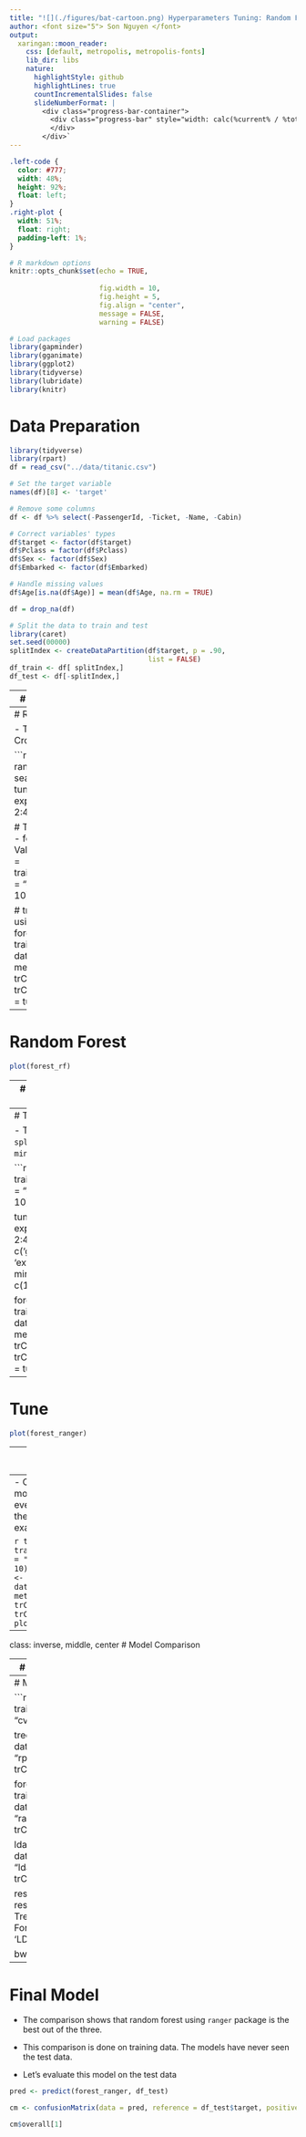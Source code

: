```yaml
---
title: "![](./figures/bat-cartoon.png) Hyperparameters Tuning: Random Forest"
author: <font size="5"> Son Nguyen </font>
output:
  xaringan::moon_reader:
    css: [default, metropolis, metropolis-fonts]
    lib_dir: libs
    nature:
      highlightStyle: github
      highlightLines: true
      countIncrementalSlides: false
      slideNumberFormat: |
        <div class="progress-bar-container">
          <div class="progress-bar" style="width: calc(%current% / %total% * 100%);">
          </div>
        </div>`
---
```


<style>

.remark-slide-content {
  background-color: #FFFFFF;
  border-top: 80px solid #F9C389;
  font-size: 17px;
  font-weight: 300;
  line-height: 1.5;
  padding: 1em 2em 1em 2em
}

.inverse {
  background-color: #696767;
  border-top: 80px solid #696767;
  text-shadow: none;
  background-image: url(https://github.com/goodekat/presentations/blob/master/2019-isugg-gganimate-spooky/figures/spider.png?raw=true);
	background-position: 50% 75%;
  background-size: 150px;
}

.your-turn{
  background-color: #8C7E95;
  border-top: 80px solid #F9C389;
  text-shadow: none;
  background-image: url(https://github.com/goodekat/presentations/blob/master/2019-isugg-gganimate-spooky/figures/spider.png?raw=true);
	background-position: 95% 90%;
  background-size: 75px;
}

.title-slide {
  background-color: #F9C389;
  border-top: 80px solid #F9C389;
  background-image: none;
}

.title-slide > h1  {
  color: #111111;
  font-size: 40px;
  text-shadow: none;
  font-weight: 400;
  text-align: left;
  margin-left: 15px;
  padding-top: 80px;
}
.title-slide > h2  {
  margin-top: -25px;
  padding-bottom: -20px;
  color: #111111;
  text-shadow: none;
  font-weight: 300;
  font-size: 35px;
  text-align: left;
  margin-left: 15px;
}
.title-slide > h3  {
  color: #111111;
  text-shadow: none;
  font-weight: 300;
  font-size: 25px;
  text-align: left;
  margin-left: 15px;
  margin-bottom: -30px;
}

</style>

```css
.left-code {
  color: #777;
  width: 48%;
  height: 92%;
  float: left;
}
.right-plot {
  width: 51%;
  float: right;
  padding-left: 1%;
}
```

```r

# R markdown options
knitr::opts_chunk$set(echo = TRUE, 
                      
                      fig.width = 10,
                      fig.height = 5,
                      fig.align = "center", 
                      message = FALSE,
                      warning = FALSE)

# Load packages
library(gapminder)
library(gganimate)
library(ggplot2)
library(tidyverse)
library(lubridate)
library(knitr)

```

# Data Preparation

```r
library(tidyverse)
library(rpart)
df = read_csv("../data/titanic.csv")

# Set the target variable
names(df)[8] <- 'target'

# Remove some columns
df <- df %>% select(-PassengerId, -Ticket, -Name, -Cabin)

# Correct variables' types
df$target <- factor(df$target)
df$Pclass = factor(df$Pclass)
df$Sex <- factor(df$Sex)
df$Embarked <- factor(df$Embarked)

# Handle missing values
df$Age[is.na(df$Age)] = mean(df$Age, na.rm = TRUE)

df = drop_na(df)

# Split the data to train and test
library(caret)
set.seed(00000)
splitIndex <- createDataPartition(df$target, p = .90, 
                                  list = FALSE)
df_train <- df[ splitIndex,]
df_test <- df[-splitIndex,]
```


---
# Random Forest

- What hyperparameters can we tune?

```r
getModelInfo('rf')$rf$parameters
```

-  As shown, `mtry` is the only tuning parameter that method `rf` offers. 

---
# Random Forest

- Tuning `mtry` using Cross-Validation

```r
# Decide the range of the mtry to search for the best
tuneGrid = expand.grid(mtry = 2:4)

# Tell caret to do 10 - fold cross-Validation
trControl = trainControl(method = "cv",
                         number = 10)


# train a forest using above setup
forest_rf <- train(target~., data=df_train, 
                                method = "rf", 
                                trControl = trControl,
                                tuneGrid = tuneGrid)
```


---
# Random Forest

```r
plot(forest_rf)
```

---
# Random Forest with Ranger

- If you want to tune other hyperparameter, you may want to look at different method for random forest. 

- Random Forest can be implemented by method `ranger`

- Let's check to see what parameters we can tune with `ranger` method

```r
getModelInfo('ranger')$ranger$parameters
```

- As shown, `ranger` offer to tune three hyperparameters for random forest: `mtry`, `splitrule` and `min.node.size`. 

---
# Tune

- Tune `mtry`, `splitrule` and `min.node.size`. 

```r
trControl = trainControl(method = "cv",
                         number = 10)

tuneGrid = expand.grid(mtry = 2:4,
                       splitrule = c('gini', 'extratrees'),
                       min.node.size = c(1:10))

forest_ranger <- train(target~., data=df_train, 
                    method = "ranger", 
                    trControl = trControl,
                    tuneGrid = tuneGrid)
```

---
# Tune

```r
plot(forest_ranger)
```

---
# Evaluate the tuned model

- The tuning process is done on the training data.  

- The tuned model have never seen the testing data.  Let's evaluate the tuned model the testing data

```r
pred <- predict(forest_ranger, df_test)

cm <- confusionMatrix(data = pred, reference = df_test$target, positive = "1")

cm$overall[1]
```

---
- Caret tunes models by default even if you don't set the tuneGrid, for example:

```r
trControl = trainControl(method = "cv",
                         number = 10)
forest_ranger <- train(target~., data=df_train, 
                    method = "ranger", 
                    trControl = trControl)
plot(forest_ranger)
```


---
class: inverse, middle, center
# Model Comparison


---
# Model Comparison

Let's compare different models: Decision Tree, Random Forest and Linear Discriminant Analysis. 

```r
trControl = trainControl(method = "cv",
                         number = 10)

tree <- train(target~., data=df_train, 
                                method = "rpart2", 
                                trControl = trControl)

forest_ranger <- train(target~., data=df_train, 
                    method = "ranger", 
                                trControl = trControl)

lda <- train(target~., data=df_train, 
                                method = "lda", 
                                trControl = trControl)

results <- resamples(list('Decision Tree' = tree,
                          'Random Forest' = forest_ranger,
                          'LDA'= lda))

bwplot(results)
```

---
# Model Comparison

```r
trControl = trainControl(method = "cv",
                         number = 10)

tree <- train(target~., data=df_train, 
                                method = "rpart2", 
                                trControl = trControl)

forest_ranger <- train(target~., data=df_train, 
                    method = "ranger", 
                                trControl = trControl)

lda <- train(target~., data=df_train, 
                                method = "lda", 
                                trControl = trControl)

results <- resamples(list('Decision Tree' = tree,
                          'Random Forest' = forest_ranger,
                          'LDA'= lda))

bwplot(results)
```


---
# Final Model

- The comparison shows that random forest using `ranger` package is the best out of the three.  

- This comparison is done on training data.  The models have never seen the test data. 

- Let's evaluate this model on the test data

```r
pred <- predict(forest_ranger, df_test)

cm <- confusionMatrix(data = pred, reference = df_test$target, positive = "1")

cm$overall[1]
```


